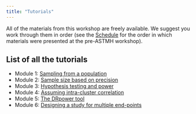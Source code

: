 ```yaml
---
title: "Tutorials"
---
```


All of the materials from this workshop are freely available. We suggest you work through them in order (see the [Schedule](schedule.qmd) for the order in which materials were presented at the pre-ASTMH workshop).

## List of all the tutorials 

- Module 1: [Sampling from a population](https://mms-sdworkshop.shinyapps.io/module1_sampling_interactive/)
- Module 2: [Sample size based on precision](https://mms-sdworkshop.shinyapps.io/activity2_MOE_interactive/)
- Module 3: [Hypothesis testing and power](https://mms-sdworkshop.shinyapps.io/activity3_power_interactive/)
- Module 4: [Assuming intra-cluster correlation](https://mms-sdworkshop.shinyapps.io/activity4_multicluster_interactive/)
- Module 5: [The DRpower tool](https://mms-sdworkshop.shinyapps.io/module5_DRpower_interactive/)
- Module 6: [Designing a study for multiple end-points](tutorials/module6/module6_scenarios.Rmd)


